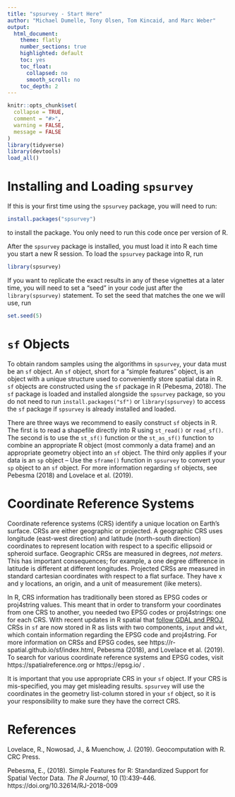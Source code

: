 ```yaml
---
title: "spsurvey - Start Here"
author: "Michael Dumelle, Tony Olsen, Tom Kincaid, and Marc Weber"
output: 
  html_document:
    theme: flatly
    number_sections: true
    highlighted: default 
    toc: yes
    toc_float:
      collapsed: no
      smooth_scroll: no
    toc_depth: 2
---
```


```r
knitr::opts_chunk$set(
  collapse = TRUE,
  comment = "#>", 
  warning = FALSE, 
  message = FALSE
)
library(tidyverse)
library(devtools)
load_all()
```

# Installing and Loading `spsurvey`

If this is your first time using the `spsurvey` package, you will need to run:
```r
install.packages("spsurvey")
```
to install the package. You only need to run this code once per version of R.

After the `spsurvey` package is installed, you must load it into R each time you start a new R session. To load the `spsurvey` package into R, run
```r
library(spsurvey)
```


If you want to replicate the exact results in any of these vignettes at a later time, you will need to set a "seed" in your code just after the `library(spsurvey)` statement. To set the seed that matches the one we will use, run
```r
set.seed(5)
```

# `sf` Objects

To obtain random samples using the algorithms in `spsurvey`, your data must be an `sf` object. An `sf` object, short for a "simple features" object, is an object with a unique structure used to conveniently store spatial data in R. `sf` objects are constructed using the `sf` package in R (Pebesma, 2018). The `sf` package is loaded and installed alongside the `spsurvey` package, so you do not need to run `install.packages("sf")` or `library(spsurvey)` to access the `sf` package if `spsurvey` is already installed and loaded. 

There are three ways we recommend to easily construct `sf` objects in R. The first is to read a shapefile directly into R using `st_read()` or `read_sf()`. The second is to use the `st_sf()` function or the `st_as_sf()` function to combine an appropriate R object (most commonly a data frame) and an appropriate geometry object into an `sf` object. The third only applies if your data is an `sp` object --  Use the `sframe()` function in `spsurvey` to convert your `sp` object to an `sf` object. For more information regarding `sf` objects, see Pebesma (2018) and Lovelace et al. (2019). 

# Coordinate Reference Systems

Coordinate reference systems (CRS) identify a unique location on Earth's surface. CRSs are either geographic or projected. A geographic CRS uses longitude (east-west direction) and latitude (north-south direction) coordinates to represent location with respect to a specific ellipsoid or spheroid surface. Geographic CRSs are measured in degrees, *not meters*. This has important consequences; for example, a one degree difference in latitude is different at different longitudes. Projected CRSs are measured in standard cartesian coordinates with respect to a flat surface. They have x and y locations, an origin, and a unit of measurement (like meters). 

In R, CRS information has traditionally been stored as EPSG codes or proj4string values. This meant that in order to transform your coordinates from one CRS to another, you needed two EPSG codes or proj4strings: one for each CRS. With recent updates in R spatial that [follow GDAL and PROJ](https://www.r-spatial.org/r/2020/03/17/wkt.html), CRSs in `sf` are now stored in R as lists with two components, `input` and `wkt`, which contain information regarding the EPSG code and proj4string. For more information on CRSs and EPSG codes, see https://r-spatial.github.io/sf/index.html, Pebesma (2018), and Lovelace et al. (2019). To search for various coordinate reference systems and EPSG codes, visit https://spatialreference.org or https://epsg.io/ .

It is important that you use appropriate CRS in your `sf` object. If your CRS is mis-specified, you may get misleading results. `spsurvey` will use the coordinates in the geometry list-column stored in your `sf` object, so it is your responsibility to make sure they have the correct CRS.

# References

Lovelace, R., Nowosad, J., & Muenchow, J. (2019). Geocomputation with R. CRC Press.

Pebesma, E., (2018). Simple Features for R: Standardized Support for Spatial Vector Data. *The R Journal*, 10 (1):439-446. https://doi.org/10.32614/RJ-2018-009